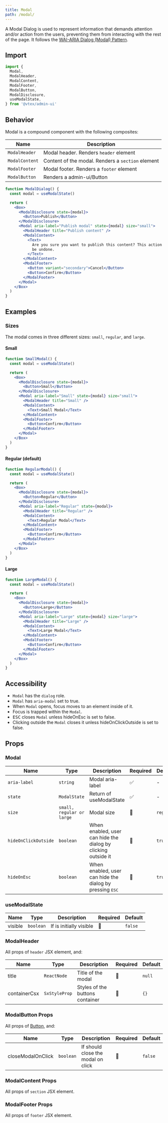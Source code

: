 ```yaml
---
title: Modal
path: /modal/
---
```



<PageHeader title="Modal" />

A Modal Dialog is used to represent information that demands attention and/or action from the users, preventing them from interacting with the rest of the page. It follows the [WAI-ARIA Dialog (Modal) Pattern](https://www.w3.org/TR/wai-aria-practices/#dialog_modal).

## Import

```jsx isStatic
import {
  Modal,
  ModalHeader,
  ModalContent,
  ModalFooter,
  ModalButton,
  ModalDisclosure,
  useModalState,
} from '@vtex/admin-ui'
```

## Behavior

Modal is a compound component with the following composites:

| Name           | Description                                       |
| -------------- | ------------------------------------------------- |
| `ModalHeader`  | Modal header. Renders `header` element            |
| `ModalContent` | Content of the modal. Renders a `section` element |
| `ModalFooter`  | Modal footer. Renders a `footer` element          |
| `ModalButton`  | Renders a admin-ui/Button                         |

```jsx live
function ModalDialog() {
  const modal = useModalState()

  return (
    <Box>
      <ModalDisclosure state={modal}>
        <Button>Publish</Button>
      </ModalDisclosure>
      <Modal aria-label="Publish modal" state={modal} size="small">
        <ModalHeader title="Publish content" />
        <ModalContent>
          <Text>
            Are you sure you want to publish this content? This action cannot
            be undone.
          </Text>
        </ModalContent>
        <ModalFooter>
          <Button variant="secondary">Cancel</Button>
          <Button>Confirm</Button>
        </ModalFooter>
      </Modal>
    </Box>
  )
}
```

## Examples

### Sizes

The modal comes in three different sizes: `small`, `regular`, and `large`.

#### Small

```jsx live
function SmallModal() {
  const modal = useModalState()

  return (
    <Box>
      <ModalDisclosure state={modal}>
        <Button>Small</Button>
      </ModalDisclosure>
      <Modal aria-label="Small" state={modal} size="small">
        <ModalHeader title="Small" />
        <ModalContent>
          <Text>Small Modal</Text>
        </ModalContent>
        <ModalFooter>
          <Button>Confirm</Button>
        </ModalFooter>
      </Modal>
    </Box>
  )
}
```

#### Regular (default)

```jsx live
function RegularModal() {
  const modal = useModalState()

  return (
    <Box>
      <ModalDisclosure state={modal}>
        <Button>Regular</Button>
      </ModalDisclosure>
      <Modal aria-label="Regular" state={modal}>
        <ModalHeader title="Regular" />
        <ModalContent>
          <Text>Regular Modal</Text>
        </ModalContent>
        <ModalFooter>
          <Button>Confirm</Button>
        </ModalFooter>
      </Modal>
    </Box>
  )
}
```

#### Large

```jsx live
function LargeModal() {
  const modal = useModalState()

  return (
    <Box>
      <ModalDisclosure state={modal}>
        <Button>Large</Button>
      </ModalDisclosure>
      <Modal aria-label="Large" state={modal} size="large">
        <ModalHeader title="Large" />
        <ModalContent>
          <Text>Large Modal</Text>
        </ModalContent>
        <ModalFooter>
          <Button>Confirm</Button>
        </ModalFooter>
      </Modal>
    </Box>
  )
}
```

## Accessibility

- `Modal` has the `dialog` role.
- `Modal` has `aria-modal` set to true.
- When `Modal` opens, focus moves to an element inside of it.
- Focus is trapped within the `Modal`.
- <kbd>ESC</kbd> closes `Modal` unless hideOnEsc is set to false.
- Clicking outside the `Modal` closes it unless hideOnClickOutside is set to false.

## Props

### Modal

| Name                 | Type                      | Description                                                       | Required | Default   |
| -------------------- | ------------------------- | ----------------------------------------------------------------- | -------- | --------- |
| `aria-label`         | `string`                  | Modal aria-label                                                  | ✅       | -         |
| `state`              | `ModalState`              | Return of useModalState                                           | ✅       | -         |
| `size`               | `small, regular or large` | Modal size                                                        | 🚫       | `regular` |
| `hideOnClickOutside` | `boolean`                 | When enabled, user can hide the dialog by clicking outside it     | 🚫       | `true`    |
| `hideOnEsc`          | `boolean`                 | When enabled, user can hide the dialog by pressing <kbd>ESC</kbd> | 🚫       | `true`    |

### useModalState

| Name    | Type      | Description             | Required | Default |
| ------- | --------- | ----------------------- | -------- | ------- |
| visible | `boolean` | If is initially visible | 🚫       | `false` |

### ModalHeader

All props of `header` JSX element, and:

| Name         | Type          | Description                     | Required | Default |
| ------------ | ------------- | ------------------------------- | -------- | ------- |
| title        | `ReactNode`   | Title of the modal              | 🚫       | `null`  |
| containerCsx | `SxStyleProp` | Styles of the buttons container | 🚫       | `{}`    |

### ModalButton Props

All props of [Button](button/), and:

| Name              | Type      | Description                        | Required | Default |
| ----------------- | --------- | ---------------------------------- | -------- | ------- |
| closeModalOnClick | `boolean` | If should close the modal on click | 🚫       | `false` |

### ModalContent Props

All props of `section` JSX element.

### ModalFooter Props

All props of `footer` JSX element.

